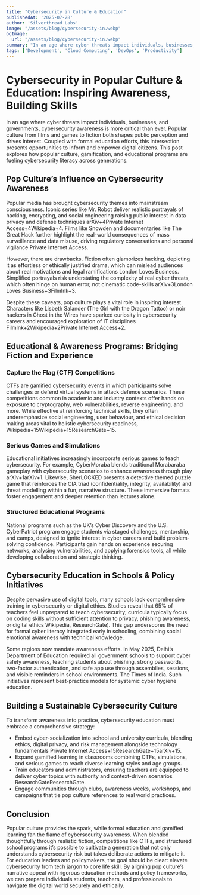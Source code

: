 ```yaml
---
title: "Cybersecurity in Culture & Education"
publishedAt: '2025-07-28'
author: 'Silverthread Labs'
image: "/assets/blog/cybersecurity-in.webp"
ogImage:
  url: "/assets/blog/cybersecurity-in.webp"
summary: "In an age where cyber threats impact individuals, businesses, and governments, cybersecurity awareness is more critical than ever. Popular culture and education play crucial roles in shaping public perception and building essential digital security skills."
tags: ['Development', 'Cloud Computing', 'DevOps', 'Productivity']
---
```

# Cybersecurity in Popular Culture & Education: Inspiring Awareness, Building Skills

In an age where cyber threats impact individuals, businesses, and governments, cybersecurity awareness is more critical than ever. Popular culture from films and games to fiction both shapes public perception and drives interest. Coupled with formal education efforts, this intersection presents opportunities to inform and empower digital citizens. This post explores how popular culture, gamification, and educational programs are fueling cybersecurity literacy across generations.

## Pop Culture’s Influence on Cybersecurity Awareness

Popular media has brought cybersecurity themes into mainstream consciousness. Iconic series like Mr. Robot deliver realistic portrayals of hacking, encrypting, and social engineering raising public interest in data privacy and defense techniques arXiv+4Private Internet Access+4Wikipedia+4. Films like Snowden and documentaries like The Great Hack further highlight the real-world consequences of mass surveillance and data misuse, driving regulatory conversations and personal vigilance Private Internet Access.

However, there are drawbacks. Fiction often glamorizes hacking, depicting it as effortless or ethically justified drama, which can mislead audiences about real motivations and legal ramifications London Loves Business. Simplified portrayals risk understating the complexity of real cyber threats, which often hinge on human error, not cinematic code-skills arXiv+3London Loves Business+3FilmInk+3.

Despite these caveats, pop culture plays a vital role in inspiring interest. Characters like Lisbeth Salander (The Girl with the Dragon Tattoo) or noir hackers in Ghost in the Wires have sparked curiosity in cybersecurity careers and encouraged exploration of IT disciplines FilmInk+2Wikipedia+2Private Internet Access+2.

## Educational & Awareness Programs: Bridging Fiction and Experience

### Capture the Flag (CTF) Competitions

CTFs are gamified cybersecurity events in which participants solve challenges or defend virtual systems in attack defence scenarios. These competitions common in academic and industry contexts offer hands on exposure to cryptography, web vulnerabilities, reverse engineering, and more. While effective at reinforcing technical skills, they often underemphasize social engineering, user behaviour, and ethical decision making areas vital to holistic cybersecurity readiness, Wikipedia+15Wikipedia+15ResearchGate+15.

### Serious Games and Simulations

Educational initiatives increasingly incorporate serious games to teach cybersecurity. For example, CyberMoraba blends traditional Morabaraba gameplay with cybersecurity scenarios to enhance awareness through play arXiv+1arXiv+1. Likewise, SherLOCKED presents a detective themed puzzle game that reinforces the CIA triad (confidentiality, integrity, availability) and threat modelling within a fun, narrative structure. These immersive formats foster engagement and deeper retention than lectures alone.

### Structured Educational Programs

National programs such as the UK’s Cyber Discovery and the U.S. CyberPatriot program engage students via staged challenges, mentorship, and camps, designed to ignite interest in cyber careers and build problem-solving confidence. Participants gain hands on experience securing networks, analysing vulnerabilities, and applying forensics tools, all while developing collaboration and strategic thinking.

## Cybersecurity Education in Schools & Policy Initiatives

Despite pervasive use of digital tools, many schools lack comprehensive training in cybersecurity or digital ethics. Studies reveal that 65% of teachers feel unprepared to teach cybersecurity; curricula typically focus on coding skills without sufficient attention to privacy, phishing awareness, or digital ethics Wikipedia, ResearchGate). This gap underscores the need for formal cyber literacy integrated early in schooling, combining social emotional awareness with technical knowledge.

Some regions now mandate awareness efforts. In May 2025, Delhi’s Department of Education required all government schools to support cyber safety awareness, teaching students about phishing, strong passwords, two-factor authentication, and safe app use through assemblies, sessions, and visible reminders in school environments. The Times of India. Such initiatives represent best-practice models for systemic cyber hygiene education.

## Building a Sustainable Cybersecurity Culture

To transform awareness into practice, cybersecurity education must embrace a comprehensive strategy:

- Embed cyber-socialization into school and university curricula, blending ethics, digital privacy, and risk management alongside technology fundamentals Private Internet Access+15ResearchGate+15arXiv+15.
- Expand gamified learning in classrooms combining CTFs, simulations, and serious games to reach diverse learning styles and age groups.
- Train educators and administrators, ensuring teachers are equipped to deliver cyber topics with authority and context-driven scenarios ResearchGateResearchGate.
- Engage communities through clubs, awareness weeks, workshops, and campaigns that tie pop culture references to real world practices.

## Conclusion

Popular culture provides the spark, while formal education and gamified learning fan the flame of cybersecurity awareness. When blended thoughtfully through realistic fiction, competitions like CTFs, and structured school programs it’s possible to cultivate a generation that not only understands cybersecurity risk but takes deliberate actions to mitigate it.  
For education leaders and policymakers, the goal should be clear: elevate cybersecurity from tech jargon to core life skill. By aligning pop culture’s narrative appeal with rigorous education methods and policy frameworks, we can prepare individuals students, teachers, and professionals to navigate the digital world securely and ethically.
